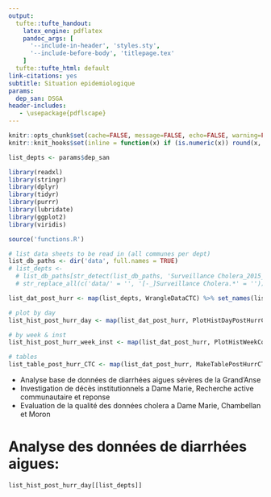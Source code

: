 ```yaml
---
output:
  tufte::tufte_handout:
    latex_engine: pdflatex
    pandoc_args: [
      '--include-in-header', 'styles.sty', 
      '--include-before-body', 'titlepage.tex'
    ]
  tufte::tufte_html: default
link-citations: yes
subtitle: Situation epidemiologique
params:
  dep_san: DSGA
header-includes:
   - \usepackage{pdflscape}
---
```


```r
knitr::opts_chunk$set(cache=FALSE, message=FALSE, echo=FALSE, warning=FALSE, results='asis')
knitr::knit_hooks$set(inline = function(x) if (is.numeric(x)) round(x, 1) )

list_depts <- params$dep_san

library(readxl)
library(stringr)
library(dplyr)
library(tidyr)
library(purrr)
library(lubridate)
library(ggplot2)
library(viridis)

source('functions.R')

# list data sheets to be read in (all communes per dept)
list_db_paths <- dir('data', full.names = TRUE)
# list_depts <-
  # list_db_paths[str_detect(list_db_paths, 'Surveillance Cholera_2015_2016')] %>% 
  # str_replace_all(c('data/' = '', '[-_]Surveillance Cholera.*' = ''))

list_dat_post_hurr <- map(list_depts, WrangleDataCTC) %>% set_names(list_depts)

# plot by day
list_hist_post_hurr_day <- map(list_dat_post_hurr, PlotHistDayPostHurrCTC) %>% set_names(list_depts)

# by week & inst
list_hist_post_hurr_week_inst <- map(list_dat_post_hurr, PlotHistWeekCommunePostHurrCTC)

# tables
list_table_post_hurr_CTC <- map(list_dat_post_hurr, MakeTablePostHurrCTC)  
```

-	Analyse base de données de diarrhées aigues sévères de la Grand’Anse
-	Investigation de décès institutionnels a Dame Marie, Recherche active communautaire et reponse
-	Evaluation de la qualité des données cholera a Dame Marie, Chambellan et Moron

# Analyse des données de diarrhées aigues:

```r
list_hist_post_hurr_day[[list_depts]]
```

\newpage

\begin{fullwidth}
\makeatletter\setlength\hsize{\@tufte@fullwidth}\setlength\linewidth{\@tufte@fullwidth}\let\caption\@tufte@orig@caption\makeatother
\footnotesize
```r
if(nrow(list_table_post_hurr_CTC[[list_depts]])>1) {rws <- seq(1, nrow(list_table_post_hurr_CTC[[list_depts]]) - 1, by = 2)}

# col <- rep("\\rowcolor{whoblue!15}", length(rws))

list_table_post_hurr_CTC[[list_depts]] %>% 
  xtable::xtable(
    caption = paste0("Répartition des cas de diarrhées aigues par CTC/UTC, ", list_dat_post_hurr[[list_depts]]$date %>% min %>% format('%d %b %Y'), " - ", list_dat_post_hurr[[list_depts]]$date %>% max %>% format('%d %b %Y'), " Grand’Anse (données partielles)."), 
    digits = 0, label = "tab_overview", align = 'lllrrrr'
  ) %>% 
  print(booktabs = TRUE, caption.placement = "top", add.to.row = list(pos = as.list(rws), command = rep("\\rowcolor{whoblue!15}", length(rws))), include.rownames = FALSE, comment = FALSE, tabular.environment = 'longtable', floating = FALSE)
```
\end{fullwidth}

